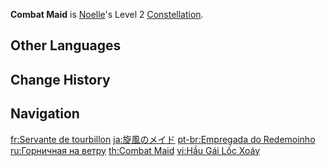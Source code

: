 {{Constellation Infobox
|image       = Constellation Combat Maid.png
|description = Decreases the Stamina Consumption of Noelle's [[Favonius Bladework - Maid|Charged Attacks]] by 20% and increases her Charged Attack DMG by 15%.
|level       = 2
|character   = Noelle
|utility1    = Stamina
|utility2    = Charged Attack
|utility3    = DMG Bonus
|utility4    = Charged Attack DMG Increase
}}
'''Combat Maid''' is [[Noelle]]'s Level 2 [[Constellation]].

==Other Languages==
{{Other Languages
|en      = Combat Maid
|zhs     = 旋风女仆
|zhs_rm  = Xuànfēng Nǚpū
|zht     = 旋風女僕
|zht_rm  = Xuànfēng Nǚpū
|zh_tl   = Whirlwind Maid
|ja      = 旋風のメイド
|ja_rm   = Senpuu no Meido
|ja_tl   = Whirlwind Maid
|ko      = 선풍의 메이드
|ko_rm   = Seonpung-ui Meideu
|ko_tl   = Whirlwind Maid
|es      = Torbellino de la criada
|es_tl   = Maid's Whirlwind
|fr      = Servante de tourbillon
|fr_tl   = Whirlwind Maid
|ru      = Горничная на ветру
|ru_tl   = Maid in the Wind
|th      = Combat Maid
|vi      = Hầu Gái Lốc Xoáy
|vi_tl   = Whirlwind Maid
|de      = Wirbelnde Magd
|de_tl   = Swirling Maid
|id      = Combat Maid
|pt      = Empregada do Redemoinho
|pt_tl   = Whirlwind Maid
|tr      = Savaş Hizmetçisi
|tr_tl   = Battle Maid
|it      = Domestica guerriera
|it_tl   = Warrior Maid
}}

==Change History==
{{Change History|1.0}}

==Navigation==
{{Talent Navbox|Noelle}}

[[fr:Servante de tourbillon]]
[[ja:旋風のメイド]]
[[pt-br:Empregada do Redemoinho]]
[[ru:Горничная на ветру]]
[[th:Combat Maid]]
[[vi:Hầu Gái Lốc Xoáy]]